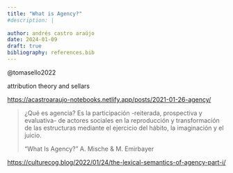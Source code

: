 ```yaml
---
title: "What is Agency?"
#description: |
  
author: andrés castro araújo
date: 2024-01-09
draft: true
bibliography: references.bib
---
```


@tomasello2022

attribution theory and sellars

<https://acastroaraujo-notebooks.netlify.app/posts/2021-01-26-agency/>

> ¿Qué es agencia? Es la participación -reiterada, prospectiva y evaluativa- de actores sociales en la reproducción y transformación de las estructuras mediante el ejercicio del hábito, la imaginación y el juicio.
>
> "What Is Agency?" A. Mische & M. Emirbayer

<https://culturecog.blog/2022/01/24/the-lexical-semantics-of-agency-part-i/>
